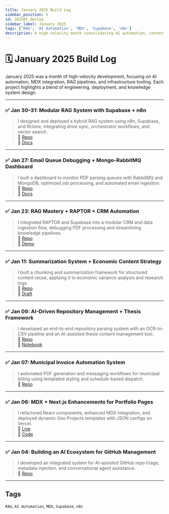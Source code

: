 ```yaml
---
title: January 2025 Build Log
sidebar_position: 5
id: 202501_devlog
sidebar_label: January 2025
tags: ['RAG', 'AI Automation', 'MDX', 'Supabase', 'n8n']
description: A high-velocity month consolidating AI automation, content frameworks, and infrastructure tooling, with diverse, job-relevant projects.
---
```


# 🗓️ January 2025 Build Log

January 2025 was a month of high-velocity development, focusing on AI automation, MDX integration, RAG pipelines, and infrastructure tooling. Each project highlights a blend of engineering, deployment, and knowledge system design.

---

### ✅ Jan 30–31: Modular RAG System with Supabase + n8n

> I designed and deployed a hybrid RAG system using n8n, Supabase, and Rclone, integrating drive sync, orchestrator workflows, and vector search.  
> 🔗 [Repo](/RAG_Sync/n8n-RAG/)  
> 🔗 [Docs](/RAG_Sync/n8n-RAG/rag-orchestrator-architecture.md)

---

### ✅ Jan 27: Email Queue Debugging + Mongo-RabbitMQ Dashboard

> I built a dashboard to monitor PDF parsing queues with RabbitMQ and MongoDB, optimized job processing, and automated email ingestion.  
> 🔗 [Repo](/RAG_Sync/EmailParserDash/)  
> 🔗 [Docs](/RAG_Sync/EmailParserDash/email_parser_v2.md)

---

### ✅ Jan 23: RAG Mastery + RAPTOR + CRM Automation

> I integrated RAPTOR and Supabase into a modular CRM and data ingestion flow, debugging PDF processing and streamlining knowledge pipelines.  
> 🔗 [Repo](/RAG_Sync/CRM_Agent/)  
> 🔗 [Demo](/RAG_Sync/CRM_Agent/crm-flow-diagram.png)

---

### ✅ Jan 11: Summarization System + Economic Content Strategy

> I built a chunking and summarization framework for structured content reuse, applying it to economic variance analysis and research logs.  
> 🔗 [Repo](/RAG_Sync/ContentSummarizer/)  
> 🔗 [Draft](/RAG_Sync/ContentSummarizer/economic-variance-insights.md)

---

### ✅ Jan 09: AI-Driven Repository Management + Thesis Framework

> I developed an end-to-end repository parsing system with an OCR-to-CSV pipeline and an AI-assisted thesis content management tool.  
> 🔗 [Repo](/AIAnalyzer/)  
> 🔗 [Notebook](/AIAnalyzer/thesis-manager.ipynb)

---

### ✅ Jan 07: Municipal Invoice Automation System

> I automated PDF generation and messaging workflows for municipal billing using templated styling and schedule-based dispatch.  
> 🔗 [Repo](/billing_automation/)

---

### ✅ Jan 06: MDX + Next.js Enhancements for Portfolio Pages

> I refactored React components, enhanced MDX integration, and deployed dynamic Geo Projects templates with JSON configs on Vercel.  
> 🔗 [Live](https://matuteiglesias.link/GeoProjects)  
> 🔗 [Code](/portfolio-website/components/GeoProjects/)

---

### ✅ Jan 04: Building an AI Ecosystem for GitHub Management

> I developed an integrated system for AI-assisted GitHub repo triage, metadata injection, and conversational agent assistance.  
> 🔗 [Repo](/RAG_Sync/AI_GitHub_Manager/)

---

## Tags

`RAG`, `AI Automation`, `MDX`, `Supabase`, `n8n`
